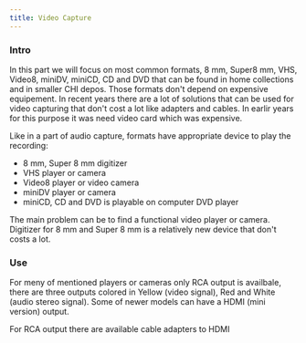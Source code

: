 ```yaml
---
title: Video Capture
---
```

### Intro
In this part we will focus on most common formats, 8 mm, Super8 mm, VHS, Video8, miniDV, miniCD, CD and DVD that can be found in home collections and in smaller CHI depos. Those formats don't depend on expensive equipement. In recent years there are a lot of solutions that can be used for video capturing that don't cost a lot like adapters and cables. In earlir years for this purpose it was need video card which was expensive.

Like in a part of audio capture, formats have appropriate device to play the recording:

- 8 mm, Super 8 mm digitizer
- VHS player or camera
- Video8 player or video camera
- miniDV player or camera
- miniCD, CD and DVD is playable on computer DVD player

The main problem can be to find a functional video player or camera. Digitizer for 8 mm and Super 8 mm is a relatively new device that don't costs a lot.

### Use
For meny of mentioned players or cameras only RCA output is availbale, there are three outputs colored in Yellow (video signal), Red and White (audio stereo signal). Some of newer models can have a HDMI (mini version) output.

For RCA output there are available cable adapters to HDMI 
